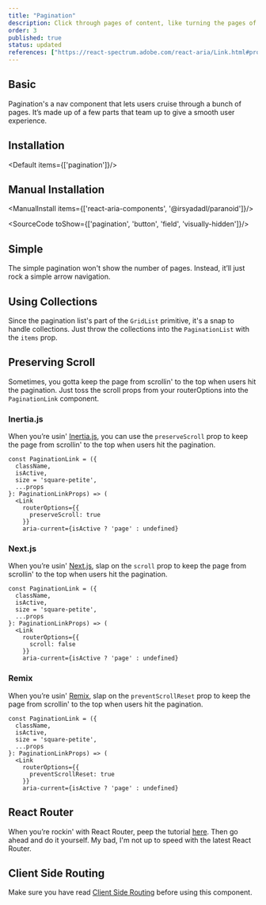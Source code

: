 ```yaml
---
title: "Pagination"
description: Click through pages of content, like turning the pages of a book, controlling the flow of your data presentation.
order: 3
published: true
status: updated
references: ["https://react-spectrum.adobe.com/react-aria/Link.html#props", "https://react-spectrum.adobe.com/react-aria/GridList.html#props"]
---
```



## Basic
Pagination's a nav component that lets users cruise through a bunch of pages. It’s made up of a few parts that team up to give a smooth user experience.
<How isCenter={false} toUse="navigation/pagination-demo" />

## Installation
<Default items={['pagination']}/>

## Manual Installation

<ManualInstall items={['react-aria-components', '@irsyadadl/paranoid']}/>

<SourceCode toShow={['pagination', 'button', 'field', 'visually-hidden']}/>

## Simple
The simple pagination won't show the number of pages. Instead, it’ll just rock a simple arrow navigation.
<How isCenter={false} toUse="navigation/simple-pagination-demo" />

## Using Collections
Since the pagination list's part of the `GridList` primitive, it's a snap to handle collections. Just throw the collections into the `PaginationList` with the `items` prop.
<How isCenter={false} toUse="navigation/pagination-dynamic-demo" />

## Preserving Scroll
Sometimes, you gotta keep the page from scrollin' to the top when users hit the pagination. Just toss the scroll props from your routerOptions into the `PaginationLink` component.

### Inertia.js
When you’re usin' [Inertia.js](https://inertiajs.com/scroll-management#scroll-preservation), you can use the `preserveScroll` prop to keep the page from scrollin' to the top when users hit the pagination.
```tsx title="ui/pagination.tsx"
const PaginationLink = ({
  className,
  isActive,
  size = 'square-petite',
  ...props
}: PaginationLinkProps) => (
  <Link
    routerOptions={{
      preserveScroll: true
    }}
    aria-current={isActive ? 'page' : undefined}
```

### Next.js
When you’re usin' [Next.js](https://nextjs.org/docs/app/building-your-application/routing/linking-and-navigating#disabling-scroll-restoration), slap on the `scroll` prop to keep the page from scrollin' to the top when users hit the pagination.
```tsx title="ui/pagination.tsx"
const PaginationLink = ({
  className,
  isActive,
  size = 'square-petite',
  ...props
}: PaginationLinkProps) => (
  <Link
    routerOptions={{
      scroll: false
    }}
    aria-current={isActive ? 'page' : undefined}
```

### Remix
When you’re usin' [Remix](https://remix.run/docs/en/main/components/scroll-restoration#preventing-scroll-reset), slap on the `preventScrollReset` prop to keep the page from scrollin' to the top when users hit the pagination.
```tsx title="ui/pagination.tsx"
const PaginationLink = ({
  className,
  isActive,
  size = 'square-petite',
  ...props
}: PaginationLinkProps) => (
  <Link
    routerOptions={{
      preventScrollReset: true
    }}
    aria-current={isActive ? 'page' : undefined}
```

## React Router
When you’re rockin' with React Router, peep the tutorial [here](https://youtu.be/4_H8j3rkpjI?t=61). Then go ahead and do it yourself. My bad, I'm not up to speed with the latest React Router.

## Client Side Routing
Make sure you have read [Client Side Routing](/docs/getting-started/client-side-routing) before using this component.
